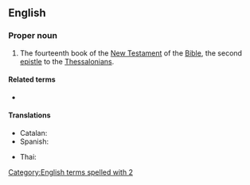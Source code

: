 ==English==

===Proper noun===
{{en-proper noun}}

{{book of the Bible|Second Epistle to the Thessalonians}}
# {{lb|en|biblical}} The fourteenth book of the [[New Testament]] of the [[Bible]], the second [[epistle]] to the [[Thessalonians]].
#: {{syn|en|2 Thess.|q1=abbreviation}}

====Related terms====
* {{l|en|1 Thessalonians}}

====Translations====
{{trans-top|Book of the Bible}}
* Catalan: {{t|ca|2 Tessalonicencs}}
* Spanish: {{t|es|2 Tesalonicenses|m-p}}
{{trans-mid}}
* Thai: {{t|th|๒ เธสะโลนิกา}}
{{trans-bottom}}

[[Category:English terms spelled with 2]]